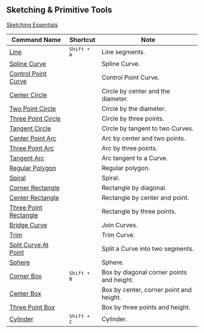 ## Sketching & Primitive Tools

[Sketching Essentials](tool/sketching-essentials)

| Command Name                                        | Shortcut             | Note                                      |
| --------------------------------------------------- | -------------------- | ----------------------------------------- |
| [Line](tool/line)                                   | <kbd>Shift + A</kbd> | Line segments.                            |
| [Spline Curve](tool/spline-curve)                   |                      | Spline Curve.                             |
| [Control Point Curve](tool/control-point-curve)     |                      | Control Point Curve.                      |
| [Center Circle](tool/center-circle)                 |                      | Circle by center and the diameter.        |
| [Two Point Circle](tool/two-point-circle)           |                      | Circle by the diameter.                   |
| [Three Point Circle](tool/three-point-circle)       |                      | Circle by three points.                   |
| [Tangent Circle](/tool/tangent-circle)              |                      | Circle by tangent to two Curves.          |
| [Center Point Arc](tool/center-point-arc)           |                      | Arc by center and two points.             |
| [Three Point Arc](tool/three-point-arc)             |                      | Arc by three points.                      |
| [Tangent Arc](tool/tangent-arc)                     |                      | Arc tangent to a Curve.                                   |
| [Regular Polygon](tool/polygon)                     |                      | Regular polygon.                          |
| [Spiral](tool/spiral)                               |                      | Spiral.                                   |
| [Corner Rectangle](tool/corner-rectangle)           |                      | Rectangle by diagonal.                    |
| [Center Rectangle](tool/center-rectangle)           |                      | Rectangle by center and point.            |
| [Three Point Rectangle](tool/three-point-rectangle) |                      | Rectangle by three points.                |
| [Bridge Curve](sketch/bridge#bridge-curve)          |                      | Join Curves.                              |
| [Trim](sketch/trim)                                 |                      | Trim Curve.                               |
| [Split Curve At Point](sketch/split-segment)        |                      | Split a Curve into two segments.          |
| [Sphere](tool/sphere)                               |                      | Sphere.                                   |
| [Corner Box](tool/corner-box)                       | <kbd>Shift + B</kbd> | Box by diagonal corner points and height. |
| [Center Box](tool/center-box)                       |                      | Box by center, corner point and height.   |
| [Three Point Box](tool/three-point-box)             |                      | Box by three points and height.           |
| [Cylinder](tool/cylinder)                           | <kbd>Shift + C</kbd> | Cylinder.                                 |